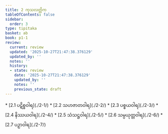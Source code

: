 ```yaml
---
title: 2 ကုသလတ္တိက
tableOfContents: false
sidebar:
  order: 3
type: tipitaka
basket: ab
book: p1-1
review:
  current: review
  updated: '2025-10-27T21:47:38.376129'
  updated_by: ''
  notes: ''
  history:
  - state: review
    date: '2025-10-27T21:47:38.376129'
    updated_by: ''
    notes: ''
    previous_state: draft
---
```



<ReviewStatus review={frontmatter.review} showDetails={true} />

<HypothesisAnnotation frontmatter={frontmatter} />

<DynamicBreadcrumb />



<TableOfContents book="p1-1" section="2">
* [2.1 ပဋိစ္စဝါရ](./2-1/)
* [2.2 သဟဇာတဝါရ](./2-2/)
* [2.3 ပစ္စယဝါရ](./2-3/)
* [2.4 နိဿယဝါရ](./2-4/)
* [2.5 သံသဋ္ဌဝါရ](./2-5/)
* [2.6 သမ္ပယုတ္တဝါရ](./2-6/)
* [2.7 ပဉှာဝါရ](./2-7/)
</TableOfContents>